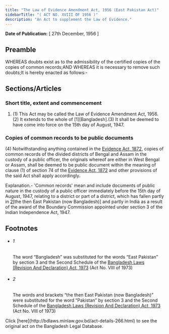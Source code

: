 ```yaml
---
title: "The Law of Evidence Amendment Act, 1956 (East Pakistan Act)"
sidebarTitle: "( ACT NO. XVIII OF 1956 )"
description: "An Act to supplement the Law of Evidence."
---
```


**Date of Publication:** [ 27th December, 1956 ]

## Preamble

WHEREAS doubts exist as to the admissibility of the certified copies of the copies of common records;AND WHEREAS it is necessary to remove such doubts;It is hereby enacted as follows:-

## Sections/Articles

### Short title, extent and commencement

1. (1) This Act may be called the Law of Evidence Amendment Act, 1956.(2) It extends to the whole of [1][Bangladesh].(3) It shall be deemed to have come into force on the 15th day of August, 1947.

### Copies of common records to be public documents

(4) Notwithstanding anything contained in the [Evidence Act, 1872](/laws/act-24 "Evidence Act, 1872"), copies of common records of the divided districts of Bengal and Assam in the custody of a public officer, the originals whereof are either in West Bengal or Assam, shall be deemed to be public document within the meaning of clause (1) of section 74 of the [Evidence Act, 1872](/laws/act-24 "Evidence Act, 1872") and other provisions of the said Act shall apply accordingly.

Explanation.- 'Common records' mean and include documents of public nature in the custody of a public officer immediately before the 15th day of August, 1947, relating to a district or part of a district, which has fallen partly in [2](1)[the then East Pakistan (now Bangladesh)] and partly in India as a result of the award of the Boundary Commission appointed under section 3 of the Indian Independence Act, 1947.

## Footnotes

- ###### 1

  The word “Bangladesh” was substituted for the words “East Pakistan” by section 3 and the Second Schedule of the [Bangladesh Laws (Revision And Declaration) Act, 1973](/laws/act-430 "Bangladesh Laws (Revision And Declaration) Act, 1973") (Act No. VIII of 1973)

- ###### 2

  The words and brackets “the then East Pakistan (now Bangladesh)” were substituted for the word “Pakistan” by section 3 and the Second Schedule of the [Bangladesh Laws (Revision And Declaration) Act, 1973](/laws/act-430 "Bangladesh Laws (Revision And Declaration) Act, 1973") (Act No. VIII of 1973)

<Note>
  Click [here](http://bdlaws.minlaw.gov.bd/act-details-266.html) to see the original act on the Bangladesh Legal Database.
</Note>
